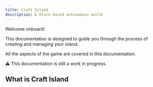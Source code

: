 ```yaml
---
title: Craft Island
description: A block-based autonomous world
---
```


Welcome onboard!

This documentation is designed to guide you through the process of creating and managing your island.

All the aspects of the game are covered in this documentation.

⚠️ This documentation is still a work in progress.

## What is Craft Island

<Cards>
    <Card title="Abstract" href="/docs/abstract" />
    <Card title="First steps" href="/docs/first-steps" />
</Cards>
